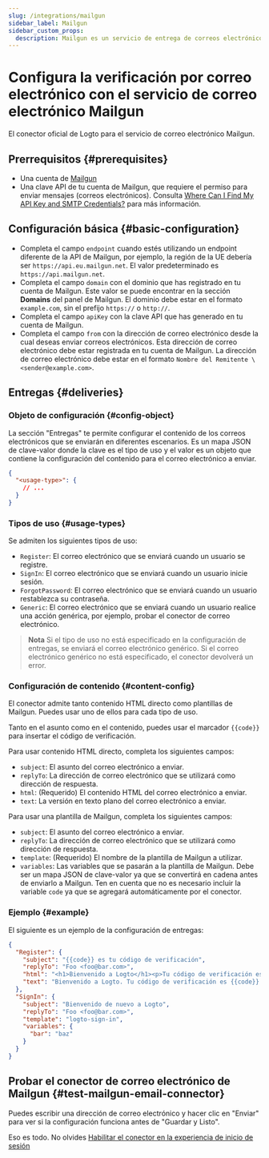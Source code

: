 ```yaml
---
slug: /integrations/mailgun
sidebar_label: Mailgun
sidebar_custom_props:
  description: Mailgun es un servicio de entrega de correos electrónicos para enviar, recibir y rastrear correos electrónicos.
---
```



# Configura la verificación por correo electrónico con el servicio de correo electrónico Mailgun

El conector oficial de Logto para el servicio de correo electrónico Mailgun.

<GuideTip />

## Prerrequisitos \{#prerequisites}

- Una cuenta de [Mailgun](https://www.mailgun.com/)
- Una clave API de tu cuenta de Mailgun, que requiere el permiso para enviar mensajes (correos electrónicos). Consulta [Where Can I Find My API Key and SMTP Credentials?](https://help.mailgun.com/hc/en-us/articles/203380100-Where-Can-I-Find-My-API-Key-and-SMTP-Credentials-) para más información.

## Configuración básica \{#basic-configuration}

- Completa el campo `endpoint` cuando estés utilizando un endpoint diferente de la API de Mailgun, por ejemplo, la región de la UE debería ser `https://api.eu.mailgun.net`. El valor predeterminado es `https://api.mailgun.net`.
- Completa el campo `domain` con el dominio que has registrado en tu cuenta de Mailgun. Este valor se puede encontrar en la sección **Domains** del panel de Mailgun. El dominio debe estar en el formato `example.com`, sin el prefijo `https://` o `http://`.
- Completa el campo `apiKey` con la clave API que has generado en tu cuenta de Mailgun.
- Completa el campo `from` con la dirección de correo electrónico desde la cual deseas enviar correos electrónicos. Esta dirección de correo electrónico debe estar registrada en tu cuenta de Mailgun. La dirección de correo electrónico debe estar en el formato `Nombre del Remitente \<sender@example.com>`.

## Entregas \{#deliveries}

### Objeto de configuración \{#config-object}

La sección "Entregas" te permite configurar el contenido de los correos electrónicos que se enviarán en diferentes escenarios. Es un mapa JSON de clave-valor donde la clave es el tipo de uso y el valor es un objeto que contiene la configuración del contenido para el correo electrónico a enviar.

```json
{
  "<usage-type>": {
    // ...
  }
}
```

### Tipos de uso \{#usage-types}

Se admiten los siguientes tipos de uso:

- `Register`: El correo electrónico que se enviará cuando un usuario se registre.
- `SignIn`: El correo electrónico que se enviará cuando un usuario inicie sesión.
- `ForgotPassword`: El correo electrónico que se enviará cuando un usuario restablezca su contraseña.
- `Generic`: El correo electrónico que se enviará cuando un usuario realice una acción genérica, por ejemplo, probar el conector de correo electrónico.

> **Nota**
> Si el tipo de uso no está especificado en la configuración de entregas, se enviará el correo electrónico genérico. Si el correo electrónico genérico no está especificado, el conector devolverá un error.

### Configuración de contenido \{#content-config}

El conector admite tanto contenido HTML directo como plantillas de Mailgun. Puedes usar uno de ellos para cada tipo de uso.

Tanto en el asunto como en el contenido, puedes usar el marcador `{{code}}` para insertar el código de verificación.

Para usar contenido HTML directo, completa los siguientes campos:

- `subject`: El asunto del correo electrónico a enviar.
- `replyTo`: La dirección de correo electrónico que se utilizará como dirección de respuesta.
- `html`: (Requerido) El contenido HTML del correo electrónico a enviar.
- `text`: La versión en texto plano del correo electrónico a enviar.

Para usar una plantilla de Mailgun, completa los siguientes campos:

- `subject`: El asunto del correo electrónico a enviar.
- `replyTo`: La dirección de correo electrónico que se utilizará como dirección de respuesta.
- `template`: (Requerido) El nombre de la plantilla de Mailgun a utilizar.
- `variables`: Las variables que se pasarán a la plantilla de Mailgun. Debe ser un mapa JSON de clave-valor ya que se convertirá en cadena antes de enviarlo a Mailgun. Ten en cuenta que no es necesario incluir la variable `code` ya que se agregará automáticamente por el conector.

### Ejemplo \{#example}

El siguiente es un ejemplo de la configuración de entregas:

```json
{
  "Register": {
    "subject": "{{code}} es tu código de verificación",
    "replyTo": "Foo <foo@bar.com>",
    "html": "<h1>Bienvenido a Logto</h1><p>Tu código de verificación es {{code}}.</p>",
    "text": "Bienvenido a Logto. Tu código de verificación es {{code}}."
  },
  "SignIn": {
    "subject": "Bienvenido de nuevo a Logto",
    "replyTo": "Foo <foo@bar.com>",
    "template": "logto-sign-in",
    "variables": {
      "bar": "baz"
    }
  }
}
```

## Probar el conector de correo electrónico de Mailgun \{#test-mailgun-email-connector}

Puedes escribir una dirección de correo electrónico y hacer clic en "Enviar" para ver si la configuración funciona antes de "Guardar y Listo".

Eso es todo. No olvides [Habilitar el conector en la experiencia de inicio de sesión](/connectors/email-connectors/#enable-email-sign-up-or-sign-in)
